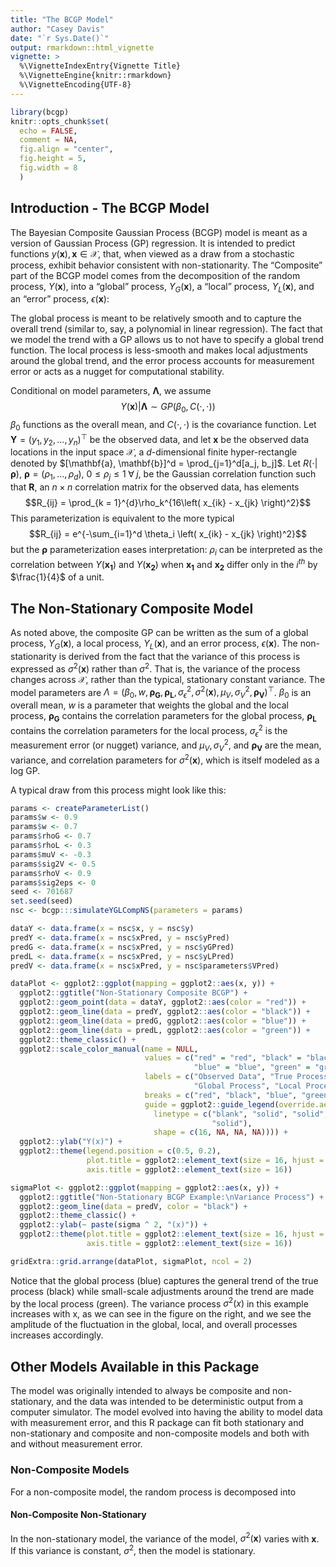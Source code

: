 ```yaml
---
title: "The BCGP Model"
author: "Casey Davis"
date: "`r Sys.Date()`"
output: rmarkdown::html_vignette
vignette: >
  %\VignetteIndexEntry{Vignette Title}
  %\VignetteEngine{knitr::rmarkdown}
  %\VignetteEncoding{UTF-8}
---
```


```r
library(bcgp)
knitr::opts_chunk$set(
  echo = FALSE,
  comment = NA,
  fig.align = "center",
  fig.height = 5,
  fig.width = 8
  )
```

## Introduction - The BCGP Model

The Bayesian Composite Gaussian Process (BCGP) model is meant as a version of
Gaussian Process (GP) regression. It is intended to predict functions 
$y(\mathbf{x}), \mathbf{x} \in \mathcal{X}$, that, when viewed as a draw from a 
stochastic process, exhibit behavior consistent with non-stationarity. The 
"Composite" part of the BCGP model comes from the decomposition of the random 
process, $Y(\mathbf{x})$, into a "global" process, $Y_G(\mathbf{x})$, a "local" 
process, $Y_L(\mathbf{x})$, and an "error" process, $\epsilon(\mathbf{x})$: 
\begin{equation}
  Y(\mathbf{x}) = Y_G(\mathbf{x}) + Y_L(\mathbf{x}) + \epsilon(\mathbf{x})
\end{equation}

The global process is meant to be relatively smooth and to capture the overall 
trend (similar to, say, a polynomial in linear regression). The fact that we 
model the trend with a GP allows us to not have to specify a global trend 
function. The local process is less-smooth and makes local adjustments around the global trend, and the error process accounts for measurement error or acts as a nugget for computational stability.

Conditional on model parameters, $\boldsymbol{\Lambda}$, we assume $$ Y(\mathbf{x}) | \boldsymbol{\Lambda} \sim GP\left( \beta_0, C\left(\cdot, \cdot \right)  \right)$$ $\beta_0$ functions as the overall mean, and  $C(\cdot, \cdot)$ is the covariance function. Let $\mathbf{Y} = (y_1, y_2, \ldots, y_n)^\top$ be the observed data, and let $\mathbf{x}$ be the observed data locations in the input space $\mathcal{X}$, a $d$-dimensional finite hyper-rectangle denoted by $[\mathbf{a}, \mathbf{b}]^d = \prod_{j=1}^d[a_j, b_j]$. Let $R(\cdot|\boldsymbol{\rho})$, $\boldsymbol{\rho} = (\rho_1, \ldots, \rho_d)$, $0 \leq \rho_j \leq 1 \;\forall \;j$, be the Gaussian correlation function such that $\mathbf{R}$, an $n \times n$ correlation matrix for the observed data, has elements $$R_{ij} = \prod_{k = 1}^{d}\rho_k^{16\left( x_{ik} - x_{jk} \right)^2}$$ This parameterization is equivalent to the more typical $$R_{ij} = e^{-\sum_{i=1}^d \theta_i \left( x_{ik} - x_{jk} \right)^2}$$ but the $\boldsymbol\rho$ parameterization eases interpretation: $\rho_i$ can be interpreted as the correlation between $Y(\mathbf{x_1})$ and $Y(\mathbf{x_2})$
when $\mathbf{x_1}$ and $\mathbf{x_2}$ differ only in the $i^{th}$ by $\frac{1}{4}$ of a unit.

## The Non-Stationary Composite Model

As noted above, the composite GP can be written as the sum of a global process, $Y_G(\mathbf{x})$, a local process, $Y_L(\mathbf{x})$, and an error process, $\epsilon(\mathbf{x})$. The non-stationarity is derived from the fact that the variance of this process is expressed as $\sigma^2(\mathbf{x})$ rather than $\sigma^2$. That is, the variance of the process changes across $\mathcal{X}$, rather than the typical, stationary constant variance. The model parameters are $\Lambda = (\beta_0, w, \boldsymbol{\rho_G}, \boldsymbol{\rho_L}, \sigma^2_\epsilon, \sigma^2(\mathbf{x}), \mu_V, \sigma^2_V, \boldsymbol{\rho_V})^\top$. $\beta_0$ is an overall mean, $w$ is a parameter that weights the global and the local process, $\boldsymbol{\rho_G}$ contains the correlation parameters for the global process, $\boldsymbol{\rho_L}$ contains the correlation parameters for the local process, $\sigma^2_\epsilon$ is the measurement error (or nugget) variance, and $\mu_V, \sigma^2_V$, and  $\boldsymbol{\rho_V}$ are the mean, variance, and correlation parameters for $\sigma^2(\mathbf{x})$, which is itself modeled as a log GP.
 
A typical draw from this process might look like this:
```r
params <- createParameterList()
params$w <- 0.9
params$w <- 0.7
params$rhoG <- 0.7
params$rhoL <- 0.3
params$muV <- -0.3
params$sig2V <- 0.5
params$rhoV <- 0.9
params$sig2eps <- 0
seed <- 701687
set.seed(seed)
nsc <- bcgp:::simulateYGLCompNS(parameters = params)

dataY <- data.frame(x = nsc$x, y = nsc$y)
predY <- data.frame(x = nsc$xPred, y = nsc$yPred)
predG <- data.frame(x = nsc$xPred, y = nsc$yGPred)
predL <- data.frame(x = nsc$xPred, y = nsc$yLPred)
predV <- data.frame(x = nsc$xPred, y = nsc$parameters$VPred)

dataPlot <- ggplot2::ggplot(mapping = ggplot2::aes(x, y)) +
  ggplot2::ggtitle("Non-Stationary Composite BCGP") +
  ggplot2::geom_point(data = dataY, ggplot2::aes(color = "red")) +
  ggplot2::geom_line(data = predY, ggplot2::aes(color = "black")) +
  ggplot2::geom_line(data = predG, ggplot2::aes(color = "blue")) +
  ggplot2::geom_line(data = predL, ggplot2::aes(color = "green")) +
  ggplot2::theme_classic() +
  ggplot2::scale_color_manual(name = NULL,
                              values = c("red" = "red", "black" = "black",
                                         "blue" = "blue", "green" = "green"),
                              labels = c("Observed Data", "True Process", 
                                         "Global Process", "Local Process"),
                              breaks = c("red", "black", "blue", "green"),
                              guide = ggplot2::guide_legend(override.aes = list(
                                linetype = c("blank", "solid", "solid", 
                                             "solid"),
                                shape = c(16, NA, NA, NA)))) +
  ggplot2::ylab("Y(x)") + 
  ggplot2::theme(legend.position = c(0.5, 0.2),
                 plot.title = ggplot2::element_text(size = 16, hjust = 0.5),
                 axis.title = ggplot2::element_text(size = 16)) 

sigmaPlot <- ggplot2::ggplot(mapping = ggplot2::aes(x, y)) +
  ggplot2::ggtitle("Non-Stationary BCGP Example:\nVariance Process") +
  ggplot2::geom_line(data = predV, color = "black") +
  ggplot2::theme_classic() +
  ggplot2::ylab(~ paste(sigma ^ 2, "(x)")) +
  ggplot2::theme(plot.title = ggplot2::element_text(size = 16, hjust = 0.5),
                 axis.title = ggplot2::element_text(size = 16)) 

gridExtra::grid.arrange(dataPlot, sigmaPlot, ncol = 2)

```
Notice that the global process (blue) captures the general trend of the true process (black) while small-scale adjustments around the trend are made by the local process (green). The variance process $\sigma^2(x)$ in this example increases with x, as we can see in the figure on the right, and we see the amplitude of the fluctuation in the global, local, and overall processes increases accordingly.

## Other Models Available in this Package

The model was originally intended to always be composite and non-stationary, and the data was intended to be deterministic output from a computer simulator. The model evolved into having the ability to model data with measurement error, and this R package can fit both stationary and non-stationary and composite and non-composite models and both with and without measurement error. 

### Non-Composite Models

For a non-composite model, the random process is decomposed into 
\begin{equation}
  Y(\mathbf{x}) = Y_R(\mathbf{x}) + \epsilon(\mathbf{x})
\end{equation}

#### Non-Composite Non-Stationary
In the non-stationary model, the variance of the model, $\sigma^2(\mathbf{x})$ varies with $\mathbf{x}$. If this variance is constant, $\sigma^2$, then the model is stationary.
